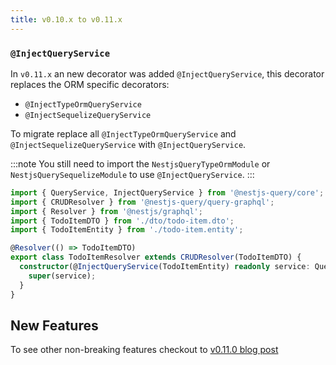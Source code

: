 ```yaml
---
title: v0.10.x to v0.11.x
---
```



### `@InjectQueryService`

In `v0.11.x` an new decorator was added `@InjectQueryService`, this decorator replaces the ORM specific decorators:
* `@InjectTypeOrmQueryService`
* `@InjectSequelizeQueryService`

To migrate replace all `@InjectTypeOrmQueryService` and `@InjectSequelizeQueryService` with `@InjectQueryService`.

:::note
You still need to import the `NestjsQueryTypeOrmModule` or `NestjsQuerySequelizeModule` to use `@InjectQueryService`.
:::

```ts
import { QueryService, InjectQueryService } from '@nestjs-query/core';
import { CRUDResolver } from '@nestjs-query/query-graphql';
import { Resolver } from '@nestjs/graphql';
import { TodoItemDTO } from './dto/todo-item.dto';
import { TodoItemEntity } from './todo-item.entity';

@Resolver(() => TodoItemDTO)
export class TodoItemResolver extends CRUDResolver(TodoItemDTO) {
  constructor(@InjectQueryService(TodoItemEntity) readonly service: QueryService<TodoItemEntity>) {
    super(service);
  }
}
```

## New Features

To see other non-breaking features checkout to [v0.11.0 blog post](/blog/2020/05/07/v0.11.0)
